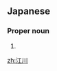 ==Japanese==
{{ja-kanjitab|え|かわ|k2=がわ|yomi=k|r=y}}

===Proper noun===
{{ja-pos|えがわ|proper}}

# {{surname|lang=ja|sort=えがわ}}

[[zh:江川]]